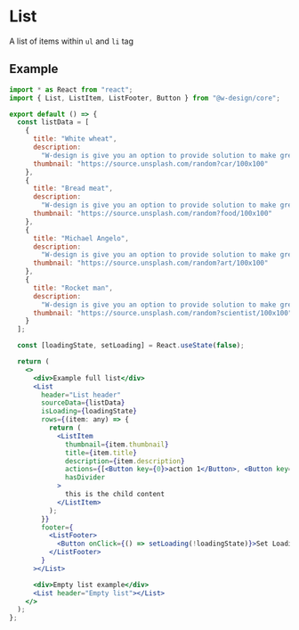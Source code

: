 
# List

A list of items within `ul` and `li` tag

## Example

<ListExample />

```jsx
import * as React from "react";
import { List, ListItem, ListFooter, Button } from "@w-design/core";

export default () => {
  const listData = [
    {
      title: "White wheat",
      description:
        "W-design is give you an option to provide solution to make great UI for you web application",
      thumbnail: "https://source.unsplash.com/random?car/100x100"
    },
    {
      title: "Bread meat",
      description:
        "W-design is give you an option to provide solution to make great UI for you web application",
      thumbnail: "https://source.unsplash.com/random?food/100x100"
    },
    {
      title: "Michael Angelo",
      description:
        "W-design is give you an option to provide solution to make great UI for you web application",
      thumbnail: "https://source.unsplash.com/random?art/100x100"
    },
    {
      title: "Rocket man",
      description:
        "W-design is give you an option to provide solution to make great UI for you web application",
      thumbnail: "https://source.unsplash.com/random?scientist/100x100"
    }
  ];

  const [loadingState, setLoading] = React.useState(false);

  return (
    <>
      <div>Example full list</div>
      <List
        header="List header"
        sourceData={listData}
        isLoading={loadingState}
        rows={(item: any) => {
          return (
            <ListItem
              thumbnail={item.thumbnail}
              title={item.title}
              description={item.description}
              actions={[<Button key={0}>action 1</Button>, <Button key={1}>action 2</Button>]}
              hasDivider
            >
              this is the child content
            </ListItem>
          );
        }}
        footer={
          <ListFooter>
            <Button onClick={() => setLoading(!loadingState)}>Set Loading</Button>
          </ListFooter>
        }
      ></List>

      <div>Empty list example</div>
      <List header="Empty list"></List>
    </>
  );
};
```
